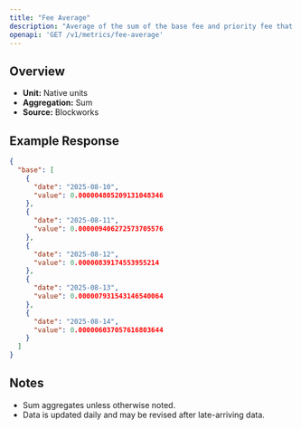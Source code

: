 ```yaml
---
title: "Fee Average"
description: "Average of the sum of the base fee and priority fee that day in native chain token"
openapi: 'GET /v1/metrics/fee-average'
---
```


## Overview

- **Unit:** Native units
- **Aggregation:** Sum
- **Source:** Blockworks

## Example Response

```json
{
  "base": [
    {
      "date": "2025-08-10",
      "value": 0.000004805209131048346
    },
    {
      "date": "2025-08-11",
      "value": 0.000009406272573705576
    },
    {
      "date": "2025-08-12",
      "value": 0.00000839174553955214
    },
    {
      "date": "2025-08-13",
      "value": 0.000007931543146540064
    },
    {
      "date": "2025-08-14",
      "value": 0.000006037057616803644
    }
  ]
}
```

## Notes
- Sum aggregates unless otherwise noted.
- Data is updated daily and may be revised after late-arriving data.
